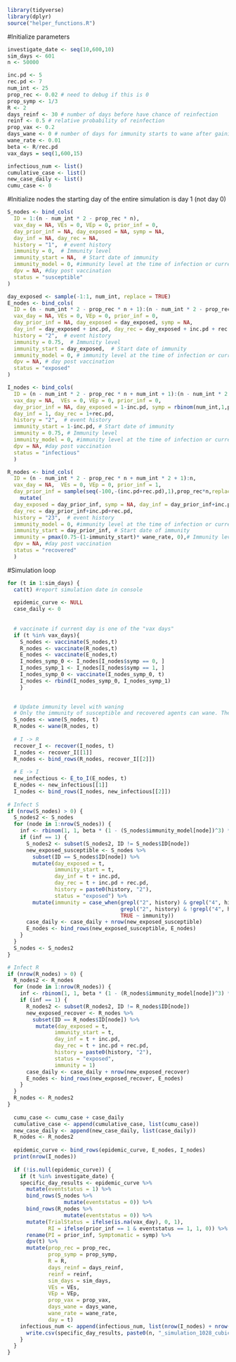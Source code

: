 ```r
library(tidyverse)
library(dplyr)
source("helper_functions.R")
```


#Initialize parameters
```r
investigate_date <- seq(10,600,10)
sim_days <- 601
n <- 50000

inc.pd <- 5
rec.pd <- 7
num_int <- 25
prop_rec <- 0.02 # need to debug if this is 0
prop_symp <- 1/3
R <- 2
days_reinf <- 30 # number of days before have chance of reinfection
reinf <- 0.5 # relative probability of reinfection
prop_vax <- 0.2
days_wane <- 0 # number of days for immunity starts to wane after gaining immunity
wane_rate <- 0.01
beta <- R/rec.pd
vax_days = seq(1,600,15)

infectious_num <- list()
cumulative_case <- list()
new_case_daily <- list()
cumu_case <- 0
```

#Initialize nodes
the starting day of the entire simulation is day 1 (not day 0)
```r
S_nodes <- bind_cols(
  ID = 1:(n - num_int * 2 - prop_rec * n), 
  vax_day = NA, VEs = 0, VEp = 0, prior_inf = 0, 
  day_prior_inf = NA, day_exposed = NA, symp = NA, 
  day_inf = NA, day_rec = NA,
  history = "1",  # event history
  immunity = 0,  # Immunity level
  immunity_start = NA,  # Start date of immunity
  immunity_model = 0, #immunity level at the time of infection or current immunity level
  dpv = NA, #day post vaccination
  status = "susceptible"
)

day_exposed <- sample(-1:1, num_int, replace = TRUE)
E_nodes <- bind_cols(
  ID = (n - num_int * 2 - prop_rec * n + 1):(n - num_int * 2 - prop_rec * n + num_int),
  vax_day = NA, VEs = 0, VEp = 0, prior_inf = 0,
  day_prior_inf = NA, day_exposed = day_exposed, symp = NA, 
  day_inf = day_exposed + inc.pd, day_rec = day_exposed + inc.pd + rec.pd,
  history = "2",  # event history
  immunity = 0.75,  # Immunity level
  immunity_start = day_exposed,  # Start date of immunity
  immunity_model = 0, # immunity level at the time of infection or current immunity level
  dpv = NA, # day post vaccination
  status = "exposed"
)

I_nodes <- bind_cols(
  ID = (n - num_int * 2 - prop_rec * n + num_int + 1):(n - num_int * 2 - prop_rec * n + num_int * 2), 
  vax_day = NA,  VEs = 0, VEp = 0, prior_inf = 0,
  day_prior_inf = NA, day_exposed = 1-inc.pd, symp = rbinom(num_int,1,prop_symp),
  day_inf = 1, day_rec = 1+rec.pd,
  history = "2",  # event history
  immunity_start = 1-inc.pd, # Start date of immunity
  immunity = 0.75, # Immunity level
  immunity_model = 0, #immunity level at the time of infection or current immunity level
  dpv = NA, #day post vaccination
  status = "infectious"
  )

R_nodes <- bind_cols(
  ID = (n - num_int * 2 - prop_rec * n + num_int * 2 + 1):n,
  vax_day = NA,  VEs = 0, VEp = 0, prior_inf = 1,
  day_prior_inf = sample(seq(-100,-(inc.pd+rec.pd),1),prop_rec*n,replace=TRUE)) %>%
    mutate(
  day_exposed = day_prior_inf, symp = NA, day_inf = day_prior_inf+inc.pd, 
  day_rec = day_prior_inf+inc.pd+rec.pd,
  history = "23",  # event history
  immunity_model = 0, #immunity level at the time of infection or current immunity level
  immunity_start = day_prior_inf, # Start date of immunity
  immunity = pmax(0.75-(1-immunity_start)* wane_rate, 0),# Immunity level 
  dpv = NA, #day post vaccination
  status = "recovered"
  ) 
```


#Simulation loop
```r
for (t in 1:sim_days) {
  cat(t) #report simulation date in console
  
  epidemic_curve <- NULL
  case_daily <- 0
  
  
  # vaccinate if current day is one of the "vax days"
  if (t %in% vax_days){
    S_nodes <- vaccinate(S_nodes,t)
    R_nodes <- vaccinate(R_nodes,t)
    E_nodes <- vaccinate(E_nodes,t)
    I_nodes_symp_0 <- I_nodes[I_nodes$symp == 0, ]
    I_nodes_symp_1 <- I_nodes[I_nodes$symp == 1, ]
    I_nodes_symp_0 <- vaccinate(I_nodes_symp_0, t)
    I_nodes <- rbind(I_nodes_symp_0, I_nodes_symp_1)
    }
        

  # Update immunity level with waning
  # Only the immunity of susceptible and recovered agents can wane. The immunity level of exposed and infectious agents remain unchanged
  S_nodes <- wane(S_nodes, t)
  R_nodes <- wane(R_nodes, t)
  
  # I -> R 
  recover_I <- recover(I_nodes, t)
  I_nodes <- recover_I[[1]]
  R_nodes <- bind_rows(R_nodes, recover_I[[2]])
  
  # E -> I
  new_infectious <- E_to_I(E_nodes, t)
  E_nodes <- new_infectious[[1]]
  I_nodes <- bind_rows(I_nodes, new_infectious[[2]])
  
# Infect S
if (nrow(S_nodes) > 0) {
  S_nodes2 <- S_nodes
  for (node in 1:nrow(S_nodes)) {
    inf <- rbinom(1, 1, beta * (1 - (S_nodes$immunity_model[node])^3) * (nrow(I_nodes)/n))
    if (inf == 1) {
      S_nodes2 <- subset(S_nodes2, ID != S_nodes$ID[node])
      new_exposed_susceptible <- S_nodes %>%
        subset(ID == S_nodes$ID[node]) %>%
        mutate(day_exposed = t,
               immunity_start = t,
               day_inf = t + inc.pd,
               day_rec = t + inc.pd + rec.pd,
               history = paste0(history, "2"),
               status = "exposed") %>% 
        mutate(immunity = case_when(grepl("2", history) & grepl("4", history) ~ 1, #infected given vaccinated
                                    grepl("2", history) & !grepl("4", history) ~ 0.75,
                                    TRUE ~ immunity))
      case_daily <- case_daily + nrow(new_exposed_susceptible)
      E_nodes <- bind_rows(new_exposed_susceptible, E_nodes)
    }
  }
  S_nodes <- S_nodes2
}

# Infect R
if (nrow(R_nodes) > 0) {
  R_nodes2 <- R_nodes
  for (node in 1:nrow(R_nodes)) {
    inf <- rbinom(1, 1, beta * (1 - (R_nodes$immunity_model[node])^3) * (nrow(I_nodes)/n))
    if (inf == 1) {
      R_nodes2 <- subset(R_nodes2, ID != R_nodes$ID[node])
      new_exposed_recover <- R_nodes %>%
        subset(ID == R_nodes$ID[node]) %>%
         mutate(day_exposed = t,
               immunity_start = t,
               day_inf = t + inc.pd,
               day_rec = t + inc.pd + rec.pd,
               history = paste0(history, "2"),
               status = "exposed",
               immunity = 1)
      case_daily <- case_daily + nrow(new_exposed_recover)
      E_nodes <- bind_rows(new_exposed_recover, E_nodes)
    }
  }
  R_nodes <- R_nodes2
}
  
  cumu_case <- cumu_case + case_daily
  cumulative_case <- append(cumulative_case, list(cumu_case))
  new_case_daily <- append(new_case_daily, list(case_daily))
  R_nodes <- R_nodes2
  
  epidemic_curve <- bind_rows(epidemic_curve, E_nodes, I_nodes)
  print(nrow(I_nodes))
  
  if (!is.null(epidemic_curve)) {
    if (t %in% investigate_date) {
    specific_day_results <- epidemic_curve %>%
      mutate(eventstatus = 1) %>%
      bind_rows(S_nodes %>%
                  mutate(eventstatus = 0)) %>%
      bind_rows(R_nodes %>%
                  mutate(eventstatus = 0)) %>%
      mutate(TrialStatus = ifelse(is.na(vax_day), 0, 1),
             RI = ifelse(prior_inf == 1 & eventstatus == 1, 1, 0)) %>%
      rename(PI = prior_inf, Symptomatic = symp) %>%
      dpv(t) %>%
      mutate(prop_rec = prop_rec, 
             prop_symp = prop_symp,
             R = R,
             days_reinf = days_reinf,
             reinf = reinf,
             sim_days = sim_days,
             VEs = VEs,
             VEp = VEp,
             prop_vax = prop_vax,
             days_wane = days_wane,
             wane_rate = wane_rate,
             day = t)
    infectious_num <- append(infectious_num, list(nrow(I_nodes) + nrow(E_nodes)))
      write.csv(specific_day_results, paste0(n, "_simulation_1028_cubic_", t, ".csv"))
    }
  }
}
```


```r

```

